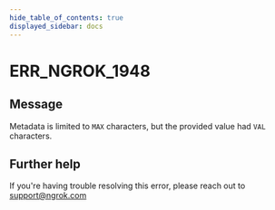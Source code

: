 ```yaml
---
hide_table_of_contents: true
displayed_sidebar: docs
---
```



# ERR_NGROK_1948

## Message

Metadata is limited to `MAX` characters, but the provided value had `VAL` characters.

<ErrorDetails error="err_ngrok_1948" />

## Further help

If you're having trouble resolving this error, please reach out to [support@ngrok.com](mailto:support@ngrok.com?subject=Help%20with%20ERR_NGROK_1948)
